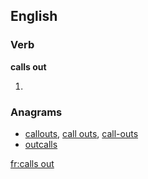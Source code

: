 ==English==

===Verb===
'''calls out'''

# {{third-person singular of|[[call out]]}}

===Anagrams===
* [[callouts#English|callouts]], [[call outs#English|call outs]], [[call-outs#English|call-outs]]
* [[outcalls#English|outcalls]]

[[fr:calls out]]